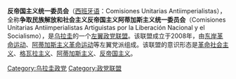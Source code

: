 '''反帝国主义统一委员会'''（[[西班牙语|西班牙语]]：Comisiones Unitarias Antiimperialistas），全称'''争取民族解放和社会主义反帝国主义阿蒂加斯主义统一委员会'''（Comisiones Unitarias Antiimperialistas Artiguistas por la Liberación Nacional y el Socialismo），是[[乌拉圭|乌拉圭]]的一个[[左翼|左翼]][[政党联盟|政党联盟]]。该联盟成立于2008年，由[[东岸革命运动|东岸革命运动]]、[[阿蒂加斯主义革命运动|阿蒂加斯主义革命运动]]等左翼党派组成。该联盟的意识形态是[[革命社会主义|革命社会主义]]、[[格瓦拉主义|格瓦拉主义]]、[[阿蒂加斯主义|阿蒂加斯主义]]、[[反帝国主义|反帝国主义]]。

{{乌拉圭政党}}

[[Category:乌拉圭政党|Category:乌拉圭政党]]
[[Category:政党联盟|Category:政党联盟]]